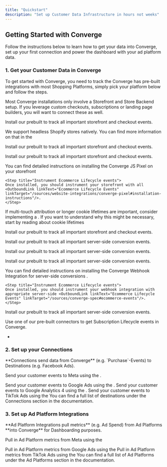 ```yaml
---
title: "Quickstart"
description: "Set up Customer Data Infrastructure in hours not weeks"
---
```



## Getting Started with Converge 

Follow the instructions below to learn how to get your data into Converge, set up your first connection and power the dashboard with your ad platform data.

### 1. Get your Customer Data in Converge

To get started with Converge, you need to track the <OutboundLink linkText="Converge Event Spec" linkTarget="/sources/converge-spec"/>
Converge has pre-built integrations with most Shopping Platforms, simply pick your platform below and follow the steps.

<Note> Most Converge installations only involve a Storefront and Store Backend setup. If you leverage custom checkouts, subscriptions or landing page builders, you will want to connect these as well. </Note>

<AccordionGroup>
<Accordion icon="globe" title="Connect your Storefront">
<Tabs>
<Tab title="Shopify"> 

  Install our prebuilt <OutboundLink linkText="Shopify Storefront integration" linkTarget="/sources/website-integrations/shopify#installation-instruction"/> to track all important storefront and checkout events.
 
  <Info> We support headless Shopify stores natively. You can find more information on that in the  <OutboundLink linkText="Shopify Storefront integration documentation" linkTarget="/sources/website-integrations/shopify#installation-instruction"/>  </Info>
</Tab>

<Tab title="WooCommerce"> 

  Install our prebuilt <OutboundLink linkText="WooCommerce Plugin" linkTarget="/sources/website-integrations/woocommerce#installation-instruction"/>  to track all important storefront and checkout events.
 
</Tab>

<Tab title="Magento"> 

  Install our prebuilt <OutboundLink linkText="Magento Module" linkTarget="/sources/website-integrations/magento#installation-instruction"/> to track all important storefront and checkout events.
</Tab>

<Tab title="Custom"> 
  <Steps>
   <Step title="Install the Converge JS Pixel">
     You can find detailed instructions on installing the Converge JS Pixel on your storefront <OutboundLink linkText="here" linkTarget="/sources/website-integrations/converge-pixel#installation-instructions"/>  
    </Step>
    
    <Step title="Instrument Ecommerce Lifecycle events">
    Once installed, you should instrument your storefront with all <OutboundLink linkText="Ecommerce Lifecycle Events" linkTarget="/sources/website-integrations/converge-pixel#installation-instructions"/>.
    </Step>
  </Steps>
  <Note>If  multi-touch attribution or longer cookie lifetimes are important, consider implementing a <OutboundLink linkText="server-side first party cookie"  linkTarget="https://learn.runconverge.com/sources/concepts/aliases#setting-up-a-server-side-first-party-cookie"/>. If you want to understand why this might be necessary, start by reading about cookie lifetimes <OutboundLink linkText="here" linkTarget="https://learn.runconverge.com/sources/concepts/aliases#http://localhost:3000/sources/concepts/aliases#aliases-for-re-identification" /> </Note>
</Tab>

<Tab title="BigCommerce"> 

  Install our prebuilt <OutboundLink linkText="BigCommerce Plugin" linkTarget="/sources/website-integrations/bigcommerce#installation-instruction"/>  to track all important storefront and checkout events.
 
</Tab>

</Tabs>
</Accordion>

<Accordion icon="store" title="Connect your Store Backend">
 <Tabs>
<Tab title="Shopify"> 

  Install our prebuilt <OutboundLink linkText="Shopify Store Backend integration" linkTarget="/sources/server-integrations/shopify#installation-instruction"/> to track all important server-side conversion events.

</Tab>

<Tab title="WooCommerce"> 

  Install our prebuilt <OutboundLink linkText="WooCommerce REST API integration" linkTarget="//sources/server-integrations/woocommerce#installation-instruction"/> to track all important server-side conversion events.

</Tab>

<Tab title="Magento"> 

  Install our prebuilt <OutboundLink linkText="Magento REST API integration" linkTarget="/sources/server-integrations/magento#installation-instruction"/> to track all important server-side conversion events.

</Tab>

<Tab title="Custom"> 
  <Steps>
   <Step title="Install the Converge Webhook Integration">
     You can find detailed instructions on installing the Converge Webhook Integration for server-side conversions <OutboundLink linkText="here" linkTarget="/sources/server-integrations/webhook#installation-instruction"/>.
    </Step>
    
    <Step title="Instrument Ecommerce Lifecycle events">
    Once installed, you should instrument your webhook integration with appropriate server-side <OutboundLink linkText="Ecommerce Lifecycle Events" linkTarget="/sources/converge-spec#ecommerce-events"/>. 
    </Step>
  </Steps>
</Tab>

<Tab title="BigCommerce"> 

  Install our prebuilt <OutboundLink linkText="BigCommerce API integration" linkTarget="/sources/server-integrations/bigcommerce#installation-instruction"/> to track all important server-side conversion events.

</Tab>
</Tabs>
</Accordion>

<Accordion icon="database" title="Connect other Datasources">
 <Tabs>
<Tab title="Subscriptions"> 

  Use one of our pre-built connectors to get Subscription Lifecycle events in Converge.
  - <OutboundLink linkText="Recharge" linkTarget="/sources/server-integrations/recharge#installation-instructions"/> 

</Tab>

</Tabs>
</Accordion>
</AccordionGroup>

### 2. Set up your Connections
<Note>
**Connections send data from Converge** (e.g. `Purchase`-Events) to Destinations (e.g. Facebook Ads).
</Note>

<AccordionGroup>
<Accordion icon="square-share-nodes" title="Set up connections">
<Tabs>
<Tab title="Meta"> 

  Send your customer events to Meta using the <OutboundLink linkText="Meta Integration" linkTarget="/connections/integrations/facebook#installation-instructions"/>.
 
  
</Tab>

<Tab title="Google Ads"> 
  Send your customer events to Google Ads using the <OutboundLink linkText="Google Ads Integration" linkTarget="/connections/integrations/google-ads#installation-instructions"/>.

</Tab>

<Tab title="Google Analytics 4"> 
  Send your customer events to Google Analytics 4 using the <OutboundLink linkText="Google Analytics 4 Integration" linkTarget="/connections/integrations/ga4#installation-instructions"/>.

</Tab>

<Tab title="TikTok Ads"> 
  Send your customer events to TikTok Ads using the <OutboundLink linkText="TikTok Ads Integration" linkTarget="/connections/integrations/tiktok#installation-instructions"/>

</Tab>

<Tab title="Other"> 
     You can find a full list of destinations under the Connections section in the documentation.
</Tab>
</Tabs>
</Accordion>
</AccordionGroup>


### 3. Set up Ad Platform Integrations

<Note> 
**Ad Platform Integrations pull metrics** (e.g. Ad Spend) from Ad Platforms **into Converge** for Dashboarding purposes.
</Note>


<AccordionGroup>
<Accordion icon="rotate" title="Set up Ad Platform Integrations">
<Tabs>
<Tab title="Meta"> 

 Pull in Ad Platform metrics from Meta using the <OutboundLink linkText="Meta Integration" linkTarget="/ad-platforms/integrations/facebook#installation-instructions"/> 
 
  
</Tab>

<Tab title="Google Ads"> 
  Pull in Ad Platform metrics from Google Ads using the <OutboundLink linkText="Google Ads Integration" linkTarget="/ad-platforms/integrations/google-ads#installation-instructions"/>

</Tab>

<Tab title="TikTok Ads"> 
  Pull in Ad Platform metrics from TikTok Ads using the <OutboundLink linkText="TikTok Ads Integration" linkTarget="/ad-platforms/integrations/tiktok#installation-instructions"/>

</Tab>

<Tab title="Other"> 
     You can find a full list of Ad Platforms under the Ad Platforms section in the documentation.
</Tab>
</Tabs>
</Accordion>
</AccordionGroup>


